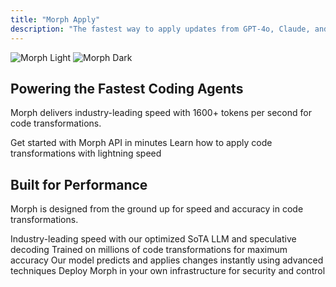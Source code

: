 ```yaml
---
title: "Morph Apply"
description: "The fastest way to apply updates from GPT-4o, Claude, and others into your files"
---
```


<img
  className="block dark:hidden"
  src="/images/diff-viewer.png"
  alt="Morph Light"
/>
<img
  className="hidden dark:block"
  src="/images/diff-viewer.png"
  alt="Morph Dark"
/>

## Powering the Fastest Coding Agents

Morph delivers industry-leading speed with 1600+ tokens per second for code transformations.

<CardGroup cols={2}>
  <Card
    title="Try Our API"
    icon="bolt"
    href="/quickstart"
  >
    Get started with Morph API in minutes
  </Card>
  <Card
    title="Apply Updates"
    icon="code"
    href="/api-reference/endpoint/create"
  >
    Learn how to apply code transformations with lightning speed
  </Card>
</CardGroup>

## Built for Performance

Morph is designed from the ground up for speed and accuracy in code transformations.

<CardGroup cols={2}>
  <Card
    title="1600+ Tokens/Second"
    icon="gauge-high"
    href="/quickstart"
  >
    Industry-leading speed with our optimized SoTA LLM and speculative decoding
  </Card>
  <Card
    title="Custom-Trained for Code"
    icon="brain"
    href="/api-reference/endpoint/get"
  >
    Trained on millions of code transformations for maximum accuracy
  </Card>
  <Card
    title="Speculative Decoding"
    icon="rocket"
    href="/api-reference/endpoint/webhook"
  >
    Our model predicts and applies changes instantly using advanced techniques
  </Card>
  <Card
    title="Self-Host Options"
    icon="server"
    href="/api-reference/endpoint/delete"
  >
    Deploy Morph in your own infrastructure for security and control
  </Card>
</CardGroup>
